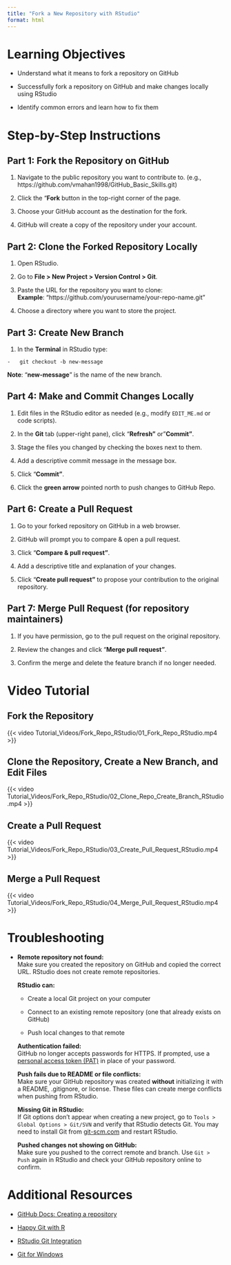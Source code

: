 ```yaml
---
title: "Fork a New Repository with RStudio"
format: html
---
```


# Learning Objectives {.unnumbered}

-   Understand what it means to fork a repository on GitHub

-   Successfully fork a repository on GitHub and make changes locally using RStudio

-   Identify common errors and learn how to fix them

# Step-by-Step Instructions {.unnumbered}

## Part 1: Fork the Repository on GitHub {.unnumbered}

1.  Navigate to the public repository you want to contribute to. (e.g., https://github.com/vmahan1998/GitHub_Basic_Skills.git)

2.  Click the "**Fork** button in the top-right corner of the page.

3.  Choose your GitHub account as the destination for the fork.

4.  GitHub will create a copy of the repository under your account.

## Part 2: Clone the Forked Repository Locally {.unnumbered}

1.  Open RStudio.

2.  Go to **File \> New Project \> Version Control \> Git**.

3.  Paste the URL for the repository you want to clone:\
    **Example**: "https://github.com/yourusername/your-repo-name.git"

4.  Choose a directory where you want to store the project.

## Part 3: Create New Branch {.unnumbered}

1.  In the **Terminal** in RStudio type:

```         
-   git checkout -b new-message
```

**Note**: "**new-message**" is the name of the new branch.

## Part 4: Make and Commit Changes Locally {.unnumbered}

1.  Edit files in the RStudio editor as needed (e.g., modify `EDIT_ME.md` or code scripts).

2.  In the **Git** tab (upper-right pane), click "**Refresh"** or "**Commit"**.

3.  Stage the files you changed by checking the boxes next to them.

4.  Add a descriptive commit message in the message box.

5.  Click "**Commit"**.

6.  Click the **green arrow** pointed north to push changes to GitHub Repo.

## Part 6: Create a Pull Request {.unnumbered}

1.  Go to your forked repository on GitHub in a web browser.

2.  GitHub will prompt you to compare & open a pull request.

3.  Click "**Compare & pull request"**.

4.  Add a descriptive title and explanation of your changes.

5.  Click "**Create pull request"** to propose your contribution to the original repository.

## Part 7: Merge Pull Request (for repository maintainers) {.unnumbered}

1.  If you have permission, go to the pull request on the original repository.

2.  Review the changes and click "**Merge pull request"**.

3.  Confirm the merge and delete the feature branch if no longer needed.

# Video Tutorial {.unnumbered}

## Fork the Repository {.unnumbered}

{{< video Tutorial_Videos/Fork_Repo_RStudio/01_Fork_Repo_RStudio.mp4 >}}

## Clone the Repository, Create a New Branch, and Edit Files {.unnumbered}

{{< video Tutorial_Videos/Fork_Repo_RStudio/02_Clone_Repo_Create_Branch_RStudio.mp4 >}}

## Create a Pull Request {.unnumbered}

{{< video Tutorial_Videos/Fork_Repo_RStudio/03_Create_Pull_Request_RStudio.mp4 >}}

## Merge a Pull Request {.unnumbered}

{{< video Tutorial_Videos/Fork_Repo_RStudio/04_Merge_Pull_Request_RStudio.mp4 >}}

# Troubleshooting {.unnumbered}

-   **Remote repository not found:**\
    Make sure you created the repository on GitHub and copied the correct URL. RStudio does not create remote repositories.

    **RStudio can:**

    -   Create a local Git project on your computer

    -   Connect to an existing remote repository (one that already exists on GitHub)

    -   Push local changes to that remote

    **Authentication failed:**\
    GitHub no longer accepts passwords for HTTPS. If prompted, use a [personal access token (PAT)](https://github.com/settings/tokens) in place of your password.

    **Push fails due to README or file conflicts:**\
    Make sure your GitHub repository was created **without** initializing it with a README, .gitignore, or license. These files can create merge conflicts when pushing from RStudio.

    **Missing Git in RStudio:**\
    If Git options don’t appear when creating a new project, go to `Tools > Global Options > Git/SVN` and verify that RStudio detects Git. You may need to install Git from [git-scm.com](https://git-scm.com) and restart RStudio.

    **Pushed changes not showing on GitHub:**\
    Make sure you pushed to the correct remote and branch. Use `Git > Push` again in RStudio and check your GitHub repository online to confirm.

# Additional Resources {.unnumbered}

-   [GitHub Docs: Creating a repository](https://docs.github.com/en/get-started/quickstart/create-a-repo)

<!-- -->

-   [Happy Git with R](https://happygitwithr.com)

-   [RStudio Git Integration](https://support.posit.co/hc/en-us/articles/200532077)

-   [Git for Windows](https://gitforwindows.org)
